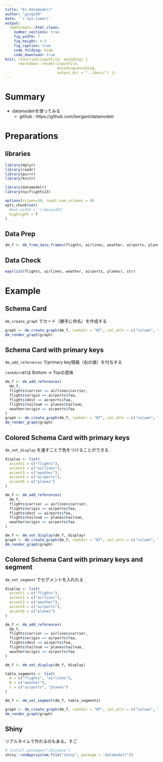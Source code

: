 ```yaml
---
title: "Ex datamodelr"
author: "gingi99"
date: '`r Sys.time()`'
output:
  rmdformats::html_clean:
    number_sections: true
    fig_width: 7
    fig_height: 4.5
    fig_caption: true
    code_folding: hide
    code_download: true
knit: (function(inputFile, encoding) { 
      rmarkdown::render(inputFile,
                        encoding=encoding, 
                        output_dir = "../docs/") })
---
```


# Summary 

* datamodelrを使ってみる
    * github : https://github.com/bergant/datamodelr

# Preparations {.tabset .tabset-fade .tabset-pills}

## libraries

```r
library(dplyr)
library(readr)
library(purrr)
library(knitr)

library(datamodelr)
library(nycflights13)

options(scipen=10, readr.num_columns = 0)
opts_chunk$set(
  #out.width = '\\maxwidth'
  highlight = T
)
```

## Data Prep

```r
dm_f <- dm_from_data_frames(flights, airlines, weather, airports, planes)
```

## Data Check

```r
map(list(flights, airlines, weather, airports, planes), str)
```

# Example

## Schema Card

```dm_create_graph``` でカード（勝手に命名）を作成する

```r
graph <- dm_create_graph(dm_f, rankdir = "BT", col_attr = c("column", "type"), columnArrows = F)
dm_render_graph(graph)
```

## Schema Card with primary keys

```dm_add_references``` でprimary key情報（右の値）を付与する

```rankdir=BT```は Bottom -> Topの意味

```r
dm_f <- dm_add_references(
  dm_f,
  flights$carrier == airlines$carrier,
  flights$origin == airports$faa,
  flights$dest == airports$faa,
  flights$tailnum == planes$tailnum,
  weather$origin == airports$faa
)
graph <- dm_create_graph(dm_f, rankdir = "BT", col_attr = c("column", "type"), edge_attrs = "dir = both, arrowtail = crow, arrowhead = odiamond", columnArrows = F)
dm_render_graph(graph)
```

## Colored Schema Card with primary keys 

```dm_set_display``` を通すことで色をつけることができる

```r
display <- list(
  accent1 = c("flights"),
  accent2 = c("airlines"),
  accent3 = c("weather"),
  accent4 = c("airports"),
  accent6 = c("planes")
)

dm_f <- dm_add_references(
  dm_f,
  flights$carrier == airlines$carrier,
  flights$origin == airports$faa,
  flights$dest == airports$faa,
  flights$tailnum == planes$tailnum,
  weather$origin == airports$faa
)

dm_f <- dm_set_display(dm_f, display)
graph <- dm_create_graph(dm_f, rankdir = "BT", col_attr = c("column", "type"), edge_attrs = "dir = both, arrowtail = crow, arrowhead = odiamond", columnArrows = F)
dm_render_graph(graph)
```

## Colored Schema Card with primary keys and segment

```dm_set_segment``` でセグメントを入れれる

```r
display <- list(
  accent1 = c("flights"),
  accent2 = c("airlines"),
  accent3 = c("weather"),
  accent4 = c("airports"),
  accent6 = c("planes")
)

dm_f <- dm_add_references(
  dm_f,
  flights$carrier == airlines$carrier,
  flights$origin == airports$faa,
  flights$dest == airports$faa,
  flights$tailnum == planes$tailnum,
  weather$origin == airports$faa
)

dm_f <- dm_set_display(dm_f, display)

table_segments <- list(
  A = c("flights", "airlines"),
  B = c("weather"),
  C = c("airports", "planes")
)

dm_f <- dm_set_segment(dm_f, table_segments)

graph <- dm_create_graph(dm_f, rankdir = "BT", col_attr = c("column", "type"), edge_attrs = "dir = both, arrowtail = crow, arrowhead = odiamond", columnArrows = F)
dm_render_graph(graph)
```


## Shiny

リアルタイムで作れるのもある。すご

```r
# install.packages("shinyAce")
shiny::runApp(system.file("shiny", package = "datamodelr"))
```
